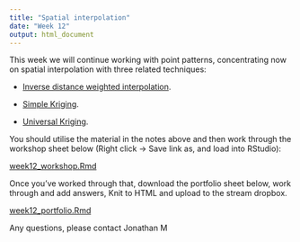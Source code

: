 ```yaml
---
title: "Spatial interpolation"
date: "Week 12"
output: html_document
---
```


This week we will continue working with point patterns, concentrating now on spatial interpolation with three related techniques:

 - [Inverse distance weighted interpolation](../notes/week12_idw.html).
 
 - [Simple Kriging](../notes/week12_simple_kriging.html).
 
 - [Universal Kriging](../notes/week12_universal_kriging.html).

You should utilise the material in the notes above and then work through the workshop sheet below (Right click -> Save link as, and load into RStudio):

[week12_workshop.Rmd](week12_workshop.Rmd)

Once you've worked through that, download the portfolio sheet below, work through and add answers, Knit to HTML and upload to the stream dropbox.

[week12_portfolio.Rmd](week12_portfolio.Rmd)

Any questions, please contact Jonathan M
